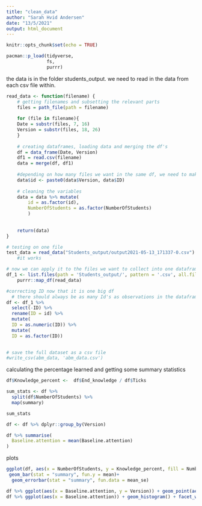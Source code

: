 ```yaml
---
title: "clean_data"
author: "Sarah Hvid Andersen"
date: "13/5/2021"
output: html_document
---
```


```r
knitr::opts_chunk$set(echo = TRUE)
```

```r
pacman::p_load(tidyverse, 
               fs, 
               purrr)
```


the data is in the folder students_output. we need to read in the data from each csv file within. 

```r

read_data <- function(filename) {
    # getting filenames and subsetting the relevant parts
    files = path_file(path = filename) 
    
    for (file in filename){
    Date = substr(files, 7, 16)
    Version = substr(files, 18, 26)
    }
    
    # creating dataframes, loading data and merging the df's
    df = data_frame(Date, Version)
    df1 = read.csv(filename)
    data = merge(df, df1)
    
    #depending on how many files we want in the same df, we need to make the ID's unique
    data$id <- paste0(data$Version, data$ID)
    
    # cleaning the variables
    data = data %>% mutate(
        id = as.factor(id),
        NumberOfStudents = as.factor(NumberOfStudents)
        )
    
    
    return(data)
}

# testing on one file
test_data = read_data("Students_output/output2021-05-13_171337-0.csv")
    #it works

# now we can apply it to the files we want to collect into one datafram
df_1 <- list.files(path = 'Students_output/', pattern = '.csv', all.files = T, full.names = T) %>% 
    purrr::map_df(read_data)

#correcting ID now that it is one big df
  # there should always be as many Id's as observations in the dataframe
df <- df_1 %>%
  select(-ID) %>% 
  rename(ID = id) %>% 
  mutate(
  ID = as.numeric(ID)) %>% 
  mutate(
  ID = as.factor(ID))
  

# save the full dataset as a csv file
#write_csv(abm_data, 'abm_data.csv')
```


calculating the percentage learned and getting some summary statistics

```r

df$Knowledge_percent <-  df$End_knowledge / df$Ticks

sum_stats <- df %>% 
  split(df$NumberOfStudents) %>% 
  map(summary) 

sum_stats

df <- df %>% dplyr::group_by(Version)

df %>% summarise(
  Baseline.attention = mean(Baseline.attention)
)
```


plots

```r

ggplot(df, aes(x = NumberOfStudents, y = Knowledge_percent, fill = NumberOfStudents)) +
 geom_bar(stat = "summary", fun.y = mean)+
  geom_errorbar(stat = "summary", fun.data = mean_se)

df %>% ggplot(aes(x = Baseline.attention, y = Version)) + geom_point(aes(color = Version))
df %>% ggplot(aes(x = Baseline.attention)) + geom_histogram() + facet_wrap(.~ Version)

```


